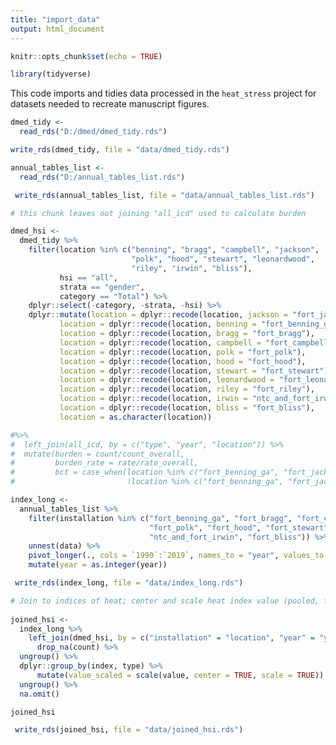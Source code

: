 ```yaml
---
title: "import_data"
output: html_document
---
```


```r
knitr::opts_chunk$set(echo = TRUE)

library(tidyverse)
```

This code imports and tidies data processed in the `heat_stress` project for datasets needed to recreate manuscript figures.


```r

dmed_tidy <- 
  read_rds("D:/dmed/dmed_tidy.rds")

write_rds(dmed_tidy, file = "data/dmed_tidy.rds")

annual_tables_list <- 
  read_rds("D:/annual_tables_list.rds")

 write_rds(annual_tables_list, file = "data/annual_tables_list.rds")


```




```r

# this chunk leaves out joining "all_icd" used to calculate burden

dmed_hsi <-
  dmed_tidy %>% 
    filter(location %in% c("benning", "bragg", "campbell", "jackson",
                           "polk", "hood", "stewart", "leonardwood", 
                           "riley", "irwin", "bliss"),
           hsi == "all",
           strata == "gender",
           category == "Total") %>% 
    dplyr::select(-category, -strata, -hsi) %>% 
    dplyr::mutate(location = dplyr::recode(location, jackson = "fort_jackson"),
           location = dplyr::recode(location, benning = "fort_benning_ga"),                 
           location = dplyr::recode(location, bragg = "fort_bragg"),
           location = dplyr::recode(location, campbell = "fort_campbell"),
           location = dplyr::recode(location, polk = "fort_polk"),
           location = dplyr::recode(location, hood = "fort_hood"),
           location = dplyr::recode(location, stewart = "fort_stewart"),
           location = dplyr::recode(location, leonardwood = "fort_leonard_wood"),
           location = dplyr::recode(location, riley = "fort_riley"),
           location = dplyr::recode(location, irwin = "ntc_and_fort_irwin"),
           location = dplyr::recode(location, bliss = "fort_bliss"),
           location = as.character(location)) 

#%>% 
#  left_join(all_icd, by = c("type", "year", "location")) %>% 
#  mutate(burden = count/count_overall,
#         burden_rate = rate/rate_overall,
#         bct = case_when(location %in% c("fort_benning_ga", "fort_jackson", "fort_leonard_wood") ~ 1,
#                         !location %in% c("fort_benning_ga", "fort_jackson", "fort_leonard_wood") ~ 0)) 

```


```r

index_long <- 
  annual_tables_list %>% 
    filter(installation %in% c("fort_benning_ga", "fort_bragg", "fort_campbell", "fort_jackson",
                               "fort_polk", "fort_hood", "fort_stewart", "fort_leonard_wood", "fort_riley",
                               "ntc_and_fort_irwin", "fort_bliss")) %>% 
    unnest(data) %>% 
    pivot_longer(., cols = `1990`:`2019`, names_to = "year", values_to = "value") %>% 
    mutate(year = as.integer(year)) 

 write_rds(index_long, file = "data/index_long.rds")

```



```r

# Join to indices of heat; center and scale heat index value (pooled, for each index/type - pooled over all included locations and years)  
  
joined_hsi <-
  index_long %>% 
    left_join(dmed_hsi, by = c("installation" = "location", "year" = "year")) %>% 
      drop_na(count) %>% 
  ungroup() %>% 
  dplyr::group_by(index, type) %>% 
      mutate(value_scaled = scale(value, center = TRUE, scale = TRUE)) %>% 
  ungroup() %>% 
  na.omit()

joined_hsi

 write_rds(joined_hsi, file = "data/joined_hsi.rds")
```

